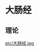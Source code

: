 = 大肠经 =

== 理论 ==
{{{class="brush:text"
早上5:00~7:00【大肠经，吃蔬果排便顺】

《卯时》血气流注于大肠，称为「手阳明大肠经」，此时最适宜「方便」，因此很多早起的人就很容易排便，反之就容易便秘；
所以，清热滑肠最好的时间就是此时，由于有助大肠经的食物只有蔬菜水果，有便秘的人在此时，最好多吃高纤蔬菜及水果。

关键点——鼻翼两侧
用食指指腹轻轻按压鼻翼两侧对大肠健康有益，便秘或腹泻时按压此处对症状也有一定改善。
}}}

[[pic/大肠经.jpg]]
